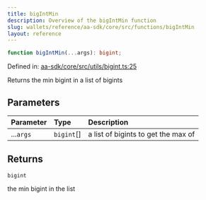 ```yaml
---
title: bigIntMin
description: Overview of the bigIntMin function
slug: wallets/reference/aa-sdk/core/src/functions/bigIntMin
layout: reference
---
```


```ts
function bigIntMin(...args): bigint;
```

Defined in: [aa-sdk/core/src/utils/bigint.ts:25](https://github.com/alchemyplatform/aa-sdk/blob/49e74eee8606f480b200b4612d00d950da8a8742/aa-sdk/core/src/utils/bigint.ts#L25)

Returns the min bigint in a list of bigints

## Parameters

| Parameter | Type        | Description                         |
| :-------- | :---------- | :---------------------------------- |
| ...`args` | `bigint`\[] | a list of bigints to get the max of |

## Returns

`bigint`

the min bigint in the list
